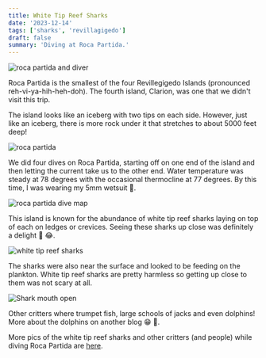 ```yaml
---
title: White Tip Reef Sharks
date: '2023-12-14'
tags: ['sharks', 'revillagigedo']
draft: false
summary: 'Diving at Roca Partida.'
---
```


<Image
  src="/static/images/roca-partida/roca-partida.jpg"
  width={800}
  height={600}
  alt="roca partida and diver"
/>

Roca Partida is the smallest of the four Revillegigedo Islands (pronounced reh-vi-ya-hih-heh-doh). The fourth island, Clarion, was one that we didn't visit this trip.

The island looks like an iceberg with two tips on each side. However, just like an iceberg, there is more rock under it that stretches to about 5000 feet deep!

<Image
  src="/static/images/roca-partida/roca-slide.jpg"
  width={800}
  height={600}
  alt="roca partida"
/>

We did four dives on Roca Partida, starting off on one end of the island and then letting the current take us to the other end. Water temperature was steady at 78 degrees with the occasional thermocline at 77 degrees. By this time, I was wearing my 5mm wetsuit 🥶.

<Image
  src="/static/images/roca-partida/roca-partida-dive-map.jpg"
  width={800}
  height={600}
  alt="roca partida dive map"
/>

This island is known for the abundance of white tip reef sharks laying on top of each on ledges or crevices. Seeing these sharks up close was definitely a delight 👀 😂.

<Image
  src="/static/images/roca-partida/white-tips-puffer.jpg"
  width={800}
  height={600}
  alt="white tip reef sharks"
/>

The sharks were also near the surface and looked to be feeding on the plankton. White tip reef sharks are pretty harmless so getting up close to them was not scary at all.

<Image
  src="/static/images/roca-partida/white-tips-open-mouth.jpg"
  width={800}
  height={600}
  alt="Shark mouth open"
/>

Other critters where trumpet fish, large schools of jacks and even dolphins! More about the dolphins on another blog 😁 🐬.

More pics of the white tip reef sharks and other critters (and people) while diving Roca Partida are [here](https://generosalitton.smugmug.com/RocaPartida/n-kqzPPt/).
